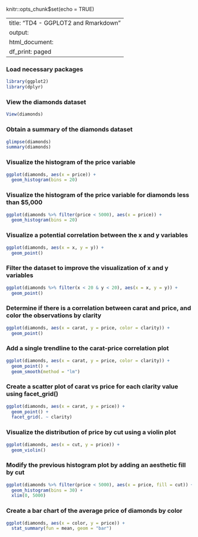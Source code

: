 knitr::opts_chunk$set(echo = TRUE)

---
title: "TD4 - GGPLOT2 and Rmarkdown"
output:
  html_document:
    df_print: paged
---

### Load necessary packages
```r
library(ggplot2)
library(dplyr)
```

### View the diamonds dataset
```r
View(diamonds)
```

### Obtain a summary of the diamonds dataset
```r
glimpse(diamonds)
summary(diamonds)
```

### Visualize the histogram of the price variable
```r
ggplot(diamonds, aes(x = price)) +
  geom_histogram(bins = 20)
```
  
### Visualize the histogram of the price variable for diamonds less than $5,000
```r
ggplot(diamonds %>% filter(price < 5000), aes(x = price)) +
  geom_histogram(bins = 20)
```
  
### Visualize a potential correlation between the x and y variables
```r
ggplot(diamonds, aes(x = x, y = y)) +
  geom_point()
```
  
### Filter the dataset to improve the visualization of x and y variables
```r
ggplot(diamonds %>% filter(x < 20 & y < 20), aes(x = x, y = y)) +
  geom_point()
```
  
### Determine if there is a correlation between carat and price, and color the observations by clarity
```r
ggplot(diamonds, aes(x = carat, y = price, color = clarity)) +
  geom_point()
```
  
### Add a single trendline to the carat-price correlation plot
```r
ggplot(diamonds, aes(x = carat, y = price, color = clarity)) +
  geom_point() +
  geom_smooth(method = "lm")
```

### Create a scatter plot of carat vs price for each clarity value using facet_grid()
```r
ggplot(diamonds, aes(x = carat, y = price)) +
  geom_point() +
  facet_grid(. ~ clarity)
```

### Visualize the distribution of price by cut using a violin plot
```r
ggplot(diamonds, aes(x = cut, y = price)) +
  geom_violin()
```
  
### Modify the previous histogram plot by adding an aesthetic fill by cut
```r
ggplot(diamonds %>% filter(price < 5000), aes(x = price, fill = cut)) +
  geom_histogram(bins = 30) +
  xlim(0, 5000)
```

### Create a bar chart of the average price of diamonds by color
```r
ggplot(diamonds, aes(x = color, y = price)) +
  stat_summary(fun = mean, geom = "bar")
```
